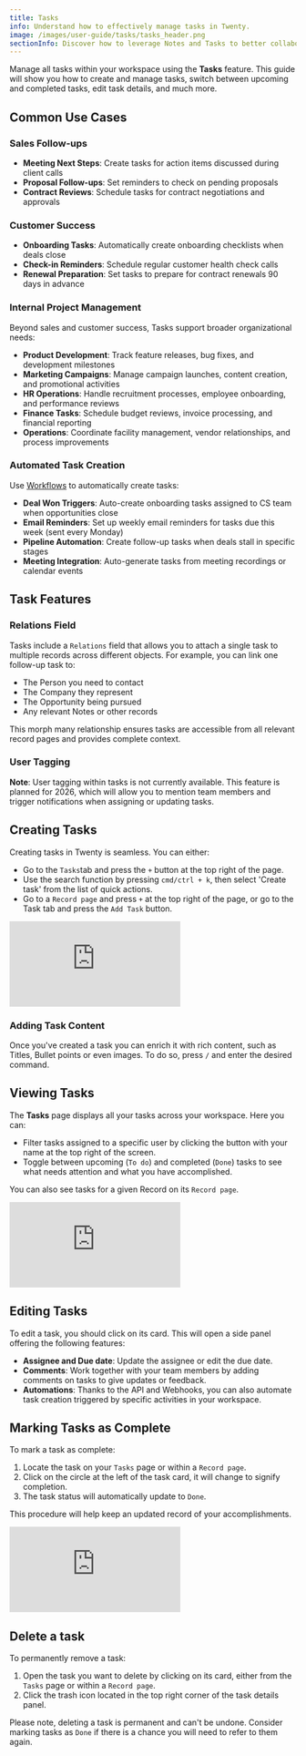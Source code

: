 ```yaml
---
title: Tasks
info: Understand how to effectively manage tasks in Twenty.
image: /images/user-guide/tasks/tasks_header.png
sectionInfo: Discover how to leverage Notes and Tasks to better collaborate with your team.
---
```


Manage all tasks within your workspace using the **Tasks** feature. This guide will show you how to create and manage tasks, switch between upcoming and completed tasks, edit task details, and much more.

## Common Use Cases

### Sales Follow-ups
- **Meeting Next Steps**: Create tasks for action items discussed during client calls
- **Proposal Follow-ups**: Set reminders to check on pending proposals
- **Contract Reviews**: Schedule tasks for contract negotiations and approvals

### Customer Success
- **Onboarding Tasks**: Automatically create onboarding checklists when deals close
- **Check-in Reminders**: Schedule regular customer health check calls
- **Renewal Preparation**: Set tasks to prepare for contract renewals 90 days in advance

### Internal Project Management
Beyond sales and customer success, Tasks support broader organizational needs:
- **Product Development**: Track feature releases, bug fixes, and development milestones
- **Marketing Campaigns**: Manage campaign launches, content creation, and promotional activities
- **HR Operations**: Handle recruitment processes, employee onboarding, and performance reviews
- **Finance Tasks**: Schedule budget reviews, invoice processing, and financial reporting
- **Operations**: Coordinate facility management, vendor relationships, and process improvements

### Automated Task Creation
Use [Workflows](/user-guide/section/workflows/getting-started-workflows) to automatically create tasks:
- **Deal Won Triggers**: Auto-create onboarding tasks assigned to CS team when opportunities close
- **Email Reminders**: Set up weekly email reminders for tasks due this week (sent every Monday)
- **Pipeline Automation**: Create follow-up tasks when deals stall in specific stages
- **Meeting Integration**: Auto-generate tasks from meeting recordings or calendar events


## Task Features

### Relations Field
Tasks include a `Relations` field that allows you to attach a single task to multiple records across different objects. For example, you can link one follow-up task to:
- The Person you need to contact
- The Company they represent  
- The Opportunity being pursued
- Any relevant Notes or other records

This morph many relationship ensures tasks are accessible from all relevant record pages and provides complete context.

### User Tagging
**Note**: User tagging within tasks is not currently available. This feature is planned for 2026, which will allow you to mention team members and trigger notifications when assigning or updating tasks.

## Creating Tasks

Creating tasks in Twenty is seamless. You can either:

-  Go to the `Tasks`tab and press the `+` button at the top right of the page.
-  Use the search function by pressing `cmd/ctrl + k`, then select 'Create task' from the list of quick actions.
-  Go to a `Record page` and press `+` at the top right of the page, or go to the Task tab and press the `Add Task` button.

<div style={{padding:'70.59% 0 0 0', position:'relative', margin: '32px 0px 0px'}}>
  <iframe 
    src="https://player.vimeo.com/video/928786754?autoplay=1&loop=1&autopause=0&background=1&amp;app_id=58479" 
    frameBorder="0" 
    allow="autoplay; fullscreen; picture-in-picture; clipboard-write" 
    style={{
      position:'absolute',
      top:0,
      left:0,
      width:'100%',
      height:'100%',
      borderRadius: '16px', 
      border:'2px solid black'
    }}
    title="Export data"
  ></iframe>
</div>
<script src="https://player.vimeo.com/api/player.js"></script>

### Adding Task Content

Once you've created a task you can enrich it with rich content, such as Titles, Bullet points or even images. To do so, press `/` and enter the desired command.

## Viewing Tasks

The **Tasks** page displays all your tasks across your workspace. Here you can:

- Filter tasks assigned to a specific user by clicking the button with your name at the top right of the screen.
- Toggle between upcoming (`To do`) and completed (`Done`) tasks to see what needs attention and what you have accomplished.

You can also see tasks for a given Record on its `Record page`.

<div style={{padding:'69.01% 0 0 0', position:'relative', margin: '32px 0px 0px'}}>
  <iframe 
    src="https://player.vimeo.com/video/927908280?autoplay=1&loop=1&autopause=0&background=1&amp;app_id=58479" 
    frameBorder="0" 
    allow="autoplay; fullscreen; picture-in-picture; clipboard-write" 
    style={{
      position:'absolute',
      top:0,
      left:0,
      width:'100%',
      height:'100%',
      borderRadius: '16px', 
      border:'2px solid black'
    }}
    title="Export data"
  ></iframe>
</div>
<script src="https://player.vimeo.com/api/player.js"></script>

## Editing Tasks

To edit a task, you should click on its card. This will open a side panel offering the following features:

-  **Assignee and Due date**: Update the assignee or edit the due date.
-  **Comments**: Work together with your team members by adding comments on tasks to give updates or feedback.
-  **Automations**: Thanks to the API and Webhooks, you can also automate task creation triggered by specific activities in your workspace.

## Marking Tasks as Complete

To mark a task as complete:

1. Locate the task on your `Tasks` page or within a `Record page`.
2. Click on the circle at the left of the task card, it will change to signify completion.
3. The task status will automatically update to `Done`.

This procedure will help keep an updated record of your accomplishments. 

<div style={{padding:'69.01% 0 0 0', position:'relative', margin: '32px 0px 0px'}}>
  <iframe 
    src="https://player.vimeo.com/video/927910083?autoplay=1&loop=1&autopause=0&background=1&amp;app_id=58479" 
    frameBorder="0" 
    allow="autoplay; fullscreen; picture-in-picture; clipboard-write" 
    style={{
      position:'absolute',
      top:0,
      left:0,
      width:'100%',
      height:'100%',
      borderRadius: '16px', 
      border:'2px solid black'
    }}
    title="Export data"
  ></iframe>
</div>
<script src="https://player.vimeo.com/api/player.js"></script>

## Delete a task

To permanently remove a task:

1. Open the task you want to delete by clicking on its card, either from the `Tasks` page or within a `Record page`.
2. Click the trash icon located in the top right corner of the task details panel.

Please note, deleting a task is permanent and can't be undone. Consider marking tasks as `Done` if there is a chance you will need to refer to them again.

<ArticleEditContent></ArticleEditContent>